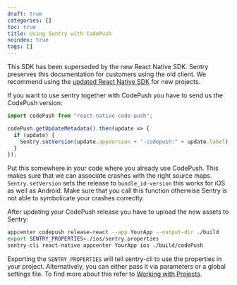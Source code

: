 ```yaml
---
draft: true
categories: []
toc: true
title: Using Sentry with CodePush
noindex: true
tags: []
---
```


<Alert level="warning" title="Note">

This SDK has been superseded by the new React Native SDK. Sentry preserves this documentation for customers using the old client. We recommend using the [updated React Native SDK](/platforms/react-native/) for new projects.

</Alert>

If you want to use sentry together with CodePush you have to send us the CodePush version:

```javascript
import codePush from "react-native-code-push";

codePush.getUpdateMetadata().then(update => {
  if (update) {
    Sentry.setVersion(update.appVersion + "-codepush:" + update.label);
  }
});
```

Put this somewhere in your code where you already use CodePush. This makes sure that we can associate crashes with the right source maps. `Sentry.setVersion` sets the release to `bundle_id-version` this works for iOS as well as Android. Make sure that you call this function otherwise Sentry is not able to symbolicate your crashes correctly.

After updating your CodePush release you have to upload the new assets to Sentry:

```bash
appcenter codepush release-react --app YourApp --output-dir ./build
export SENTRY_PROPERTIES=./ios/sentry.properties
sentry-cli react-native appcenter YourApp ios ./build/codePush
```

Exporting the `SENTRY_PROPERTIES` will tell sentry-cli to use the properties in your project. Alternatively, you can either pass it via parameters or a global settings file. To find more about this refer to [Working with Projects](/product/cli/configuration/#sentry-cli-working-with-projects).
